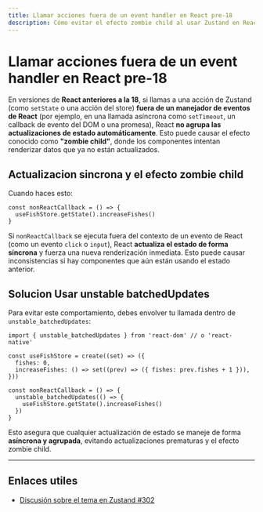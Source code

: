 ```yaml
---
title: Llamar acciones fuera de un event handler en React pre-18
description: Cómo evitar el efecto zombie child al usar Zustand en React versiones anteriores a la 18 cuando llamas acciones fuera de un evento de React.
---
```

# Llamar acciones fuera de un event handler en React pre-18

En versiones de **React anteriores a la 18**, si llamas a una acción de Zustand (como `setState` o una acción del store) **fuera de un manejador de eventos de React** (por ejemplo, en una llamada asíncrona como `setTimeout`, un callback de evento del DOM o una promesa), React **no agrupa las actualizaciones de estado automáticamente**. Esto puede causar el efecto conocido como **"zombie child"**, donde los componentes intentan renderizar datos que ya no están actualizados.

##  Actualizacion sincrona y el efecto zombie child

Cuando haces esto:

```go:ts
const nonReactCallback = () => {
  useFishStore.getState().increaseFishes()
}
```

Si `nonReactCallback` se ejecuta fuera del contexto de un evento de React (como un evento `click` o `input`), React **actualiza el estado de forma síncrona** y fuerza una nueva renderización inmediata. Esto puede causar inconsistencias si hay componentes que aún están usando el estado anterior.

## Solucion Usar unstable batchedUpdates

Para evitar este comportamiento, debes envolver tu llamada dentro de `unstable_batchedUpdates`:

```go:ts
import { unstable_batchedUpdates } from 'react-dom' // o 'react-native'

const useFishStore = create((set) => ({
  fishes: 0,
  increaseFishes: () => set((prev) => ({ fishes: prev.fishes + 1 })),
}))

const nonReactCallback = () => {
  unstable_batchedUpdates(() => {
    useFishStore.getState().increaseFishes()
  })
}
```

Esto asegura que cualquier actualización de estado se maneje de forma **asíncrona y agrupada**, evitando actualizaciones prematuras y el efecto zombie child.

---

## Enlaces utiles

- [Discusión sobre el tema en Zustand #302](https://github.com/pmndrs/zustand/issues/302)



